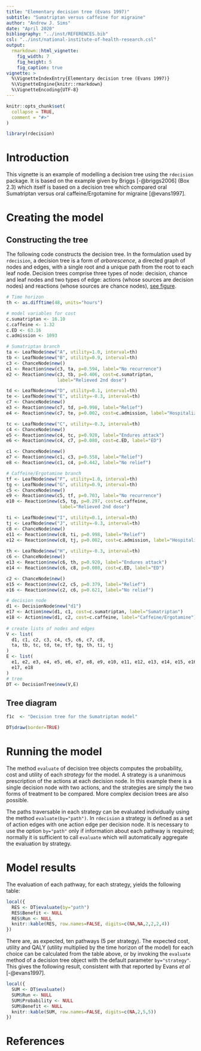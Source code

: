 ```yaml
---
title: "Elementary decision tree (Evans 1997)"
subtitle: "Sumatriptan versus caffeine for migraine"
author: "Andrew J. Sims"
date: "April 2020"
bibliography: "../inst/REFERENCES.bib"
csl: "../inst/national-institute-of-health-research.csl"
output: 
  rmarkdown::html_vignette:
    fig_width: 7
    fig_height: 5
    fig_caption: true
vignette: >
  %\VignetteIndexEntry{Elementary decision tree (Evans 1997)}
  %\VignetteEngine{knitr::rmarkdown}
  %\VignetteEncoding{UTF-8}
---
```

```r
knitr::opts_chunk$set(
  collapse = TRUE,
  comment = "#>"
)
```

```r
library(rdecision)
```

# Introduction
This vignette is an example of modelling a decision tree using the `rdecision`
package. It is based on the example given by Briggs [-@briggs2006] (Box 2.3) 
which itself is based on a decision tree which compared oral Sumatriptan versus
oral caffeine/Ergotamine for migraine [@evans1997].

# Creating the model

## Constructing the tree
The following code constructs the decision tree. In the
formulation used by `rdecision`, a decision tree is a form of
*arborescence*, a directed graph of nodes and edges, with a single
root and a unique path from the root to each leaf node. Decision trees
comprise three types of node: decision, chance and leaf nodes and two
types of edge: actions (whose sources are decision nodes) and reactions
(whose sources are chance nodes), [see figure](#tree-diagram).

```r
# Time horizon
th <- as.difftime(48, units="hours")

# model variables for cost
c.sumatriptan <- 16.10
c.caffeine <- 1.32
c.ED <- 63.16
c.admission <- 1093

# Sumatriptan branch
ta <- LeafNode$new("A", utility=1.0, interval=th)
tb <- LeafNode$new("B", utility=0.9, interval=th)
c3 <- ChanceNode$new()
e1 <- Reaction$new(c3, ta, p=0.594, label="No recurrence")
e2 <- Reaction$new(c3, tb, p=0.406, cost=c.sumatriptan, 
                   label="Relieved 2nd dose")

td <- LeafNode$new("D", utility=0.1, interval=th)
te <- LeafNode$new("E", utility=-0.3, interval=th)
c7 <- ChanceNode$new()
e3 <- Reaction$new(c7, td, p=0.998, label="Relief")
e4 <- Reaction$new(c7, te, p=0.002, cost=c.admission, label="Hospitalization")

tc <- LeafNode$new("C", utility=-0.3, interval=th)
c4 <- ChanceNode$new()
e5 <- Reaction$new(c4, tc, p=0.920, label="Endures attack")
e6 <- Reaction$new(c4, c7, p=0.080, cost=c.ED, label="ED")

c1 <- ChanceNode$new()
e7 <- Reaction$new(c1, c3, p=0.558, label="Relief")
e8 <- Reaction$new(c1, c4, p=0.442, label="No relief")

# Caffeine/Ergotamine branch
tf <- LeafNode$new("F", utility=1.0, interval=th)
tg <- LeafNode$new("G", utility=0.9, interval=th)
c5 <- ChanceNode$new()
e9 <- Reaction$new(c5, tf, p=0.703, label="No recurrence")
e10 <- Reaction$new(c5, tg, p=0.297, cost=c.caffeine, 
                    label="Relieved 2nd dose")

ti <- LeafNode$new("I", utility=0.1, interval=th)
tj <- LeafNode$new("J", utility=-0.3, interval=th)
c8 <- ChanceNode$new()
e11 <- Reaction$new(c8, ti, p=0.998, label="Relief")
e12 <- Reaction$new(c8, tj, p=0.002, cost=c.admission, label="Hospitalization")
 
th <- LeafNode$new("H", utility=-0.3, interval=th)
c6 <- ChanceNode$new()
e13 <- Reaction$new(c6, th, p=0.920, label="Endures attack")
e14 <- Reaction$new(c6, c8, p=0.080, cost=c.ED, label="ED")

c2 <- ChanceNode$new()
e15 <- Reaction$new(c2, c5, p=0.379, label="Relief")
e16 <- Reaction$new(c2, c6, p=0.621, label="No relief")

# decision node
d1 <- DecisionNode$new("d1")
e17 <- Action$new(d1, c1, cost=c.sumatriptan, label="Sumatriptan")
e18 <- Action$new(d1, c2, cost=c.caffeine, label="Caffeine/Ergotamine")
 
# create lists of nodes and edges
V <- list(
  d1, c1, c2, c3, c4, c5, c6, c7, c8,
  ta, tb, tc, td, te, tf, tg, th, ti, tj
)
E <- list(
  e1, e2, e3, e4, e5, e6, e7, e8, e9, e10, e11, e12, e13, e14, e15, e16, 
  e17, e18
)
# tree
DT <- DecisionTree$new(V,E)
```

## Tree diagram
```r
f1c  <- "Decision tree for the Sumatriptan model"
```
```r
DT$draw(border=TRUE)
```

# Running the model
The method `evaluate` of decision tree objects computes
the probability, cost and utility of each *strategy* for the model. A strategy
is a unanimous prescription of the actions at each decision node. In this
example there is a single decision node with two actions, and the strategies
are simply the two forms of treatment to be compared. More complex decision
trees are also possible.

The paths traversable in each strategy can be evaluated individually
using the method `evaluate(by="path")`. In `rdecision` a strategy is defined as
a set of action edges with one action edge per decision node. It is necessary to 
use the option `by="path"` only if information about each pathway is
required; normally it is sufficient to call `evaluate` which will automatically
aggregate the evaluation by strategy.

# Model results
The evaluation of each pathway, for each strategy, yields the following table:
```r
local({
  RES <- DT$evaluate(by="path")
  RES$Benefit <- NULL
  RES$Run <- NULL
  knitr::kable(RES, row.names=FALSE, digits=c(NA,NA,2,2,2,4))
})
```

There are, as expected, ten pathways (5 per strategy). The expected
cost, utility and QALY (utility multiplied by the time horizon of the model) for
each choice can be calculated from the table 
above, or by invoking the `evaluate` method of a decision tree object with the
default parameter `by="strategy"`. This gives the following result, consistent
with that reported by Evans *et al* [-@evans1997].

```r
local({
  SUM <- DT$evaluate()
  SUM$Run <- NULL
  SUM$Probability <- NULL
  SUM$Benefit <- NULL
  knitr::kable(SUM, row.names=FALSE, digits=c(NA,2,5,5))
})
```


# References

